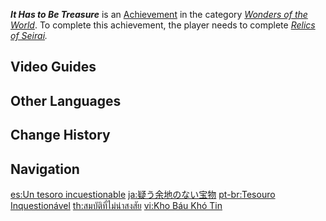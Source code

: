 {{Achievement Infobox
|id           = 81160
|order id     = 1146
|category     = Wonders of the World
|description  = "I already told you, it's just a picture!"
|requirements = Complete ''[[Relics of Seirai]].''
|primogems    = 5
|tracking     = 
|hidden       = 1
|topic        = 
|type         = Quest
}}
'''''It Has to Be Treasure''''' is an [[Achievement]] in the category ''[[Wonders of the World]]''. To complete this achievement, the player needs to complete ''[[Relics of Seirai]].''
<!--
==Trivia==
-->

==Video Guides==
{{EVT
|video1   = https://youtu.be/hKuoVvTW23o
|caption1 = It Has to Be Treasure Guide
}}

==Other Languages==
{{Other Languages
|en      = It Has to Be Treasure
|zhs     = 无可质疑的宝藏
|zhs_rm  = Wúkě Zhìyí de Bǎozàng
|zht     = 無可質疑的寶藏
|zht_rm  = Wúkě Zhíyí de Bǎozàng
|zh_tl   = Unmistakable Treasure
|ja      = 疑う余地のない宝物
|ja_rm   = Utagau Yochi no Nai Takaramono
|ja_tl   = Treasure Without a Place for Doubt
|ko      = 의심할 여지가 없는 보물
|ko_tl   = Undoubted Treasure
|es      = Un tesoro incuestionable
|es_tl   = An Unquestionable Treasure
|fr      = C'est forcément un trésor&nbsp;!
|fr_tl   = It Inevitably Is a Treasure!
|ru      = Неоспоримое сокровище
|ru_tl   = Undeniable Treasure
|th      = สมบัติที่ไม่น่าสงสัย
|th_rm   = 
|th_tl   = 
|vi      = Kho Báu Khó Tin
|vi_tl   = 
|de      = Es muss ein Schatz sein
|de_tl   = It Has to Be Treasure
|id      = Harta Karun Kah Ini&nbsp;....?
|id_tl   = Is This Treasure...?
|pt      = Tesouro Inquestionável
|pt_tl   = 
|tr      = Hazine Olmalı
|tr_tl   = It Must Be Treasure
|it      = Dev'essere un tesoro
|it_tl   = 
}}

==Change History==
{{Change History|2.1}}
<!--
==References==
{{Reflist}}
-->
==Navigation==
{{Achievement Navbox|Wonders of the World|Quest}}

[[es:Un tesoro incuestionable]]
[[ja:疑う余地のない宝物]]
[[pt-br:Tesouro Inquestionável]]
[[th:สมบัติที่ไม่น่าสงสัย]]
[[vi:Kho Báu Khó Tin]]